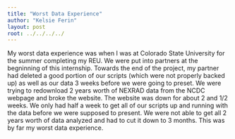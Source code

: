---
title: "Worst Data Experience"
author: "Kelsie Ferin"
layout: post
root: ../../../../
---

My worst data experience was when I was at Colorado State University for the summer completing my REU. We were put into partners at the begninning of this internship. Towards the end of the project, my partner had deleted a good portion of our scripts (which were not properly backed up) as well as our data 3 weeks before we were going to preset. We were trying to redownload 2 years worth of NEXRAD data from the NCDC webpage and broke the website. The website was down for about 2 and 1/2 weeks. We only had half a week to get all of our scripts up and running with the data before we were supposed to present. We were not able to get all 2 years worth of data analyzed and had to cut it down to 3 months. This was by far my worst data experience. 



